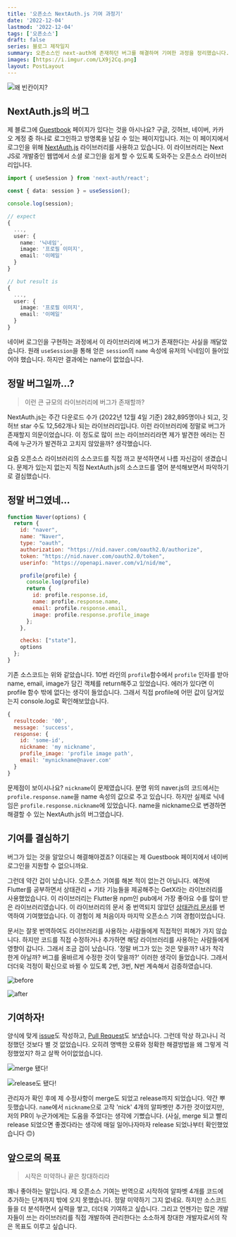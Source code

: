 ```yaml
---
title: '오픈소스 NextAuth.js 기여 과정기'
date: '2022-12-04'
lastmod: '2022-12-04'
tags: ['오픈소스']
draft: false
series: 블로그 제작일지
summary: 오픈소스인 next-auth에 존재하던 버그를 해결하며 기여한 과정을 정리했습니다.
images: [https://i.imgur.com/LX9j2Cq.png]
layout: PostLayout
---
```


![왜 빈칸이지?](https://i.imgur.com/36Abykm.png)

## NextAuth.js의 버그

제 블로그에 [Guestbook](/guestbook) 페이지가 있다는 것을 아시나요? 구글, 깃허브, 네이버, 카카오 계정 중 하나로 로그인하고
방명록을 남길 수 있는 페이지입니다. 저는 이 페이지에서 로그인을 위해 [NextAuth.js](https://www.npmjs.com/package/next-auth)
라이브러리를 사용하고 있습니다. 이 라이브러리는 Next JS로 개발중인 웹앱에서 소셜 로그인을 쉽게 할 수 있도록 도와주는
오픈소스 라이브러리입니다.

```ts
import { useSession } from 'next-auth/react';

const { data: session } = useSession();

console.log(session);

// expect
{
  ...,
  user: {
    name: '닉네임',
    image: '프로필 이미지',
    email: '이메일'
  }
}

// but result is
{
  ...,
  user: {
    image: '프로필 이미지',
    email: '이메일'
  }
}
```

네이버 로그인을 구현하는 과정에서 이 라이브러리에 버그가 존재한다는 사실을 깨달았습니다. 원래 `useSession`을 통해 얻은
`session`의 `name` 속성에 유저의 닉네임이 들어있어야 했습니다. 하지만 결과에는 name이 없었습니다.

## 정말 버그일까...?

> 이런 큰 규모의 라이브러리에 버그가 존재할까?

NextAuth.js는 주간 다운로드 수가 (2022년 12월 4일 기준) 282,895명이나 되고, 깃허브 star 수도 12,562개나 되는 라이브러리입니다.
이런 라이브러리에 정말로 버그가 존재할지 의문이었습니다. 이 정도로 많이 쓰는 라이브러리라면 제가 발견한 에러는 진즉에
누군가가 발견하고 고치지 않았을까? 생각했습니다.

요즘 오픈소스 라이브러리의 소스코드를 직접 까고 분석하면서 나름 자신감이 생겼습니다. 문제가 있는지 없는지 직접
NextAuth.js의 소스코드를 열어 분석해보면서 파악하기로 결심했습니다.

## 정말 버그였네...

```js:next-auth\providers\naver.js showLineNumbers {11,14}
function Naver(options) {
  return {
    id: "naver",
    name: "Naver",
    type: "oauth",
    authorization: "https://nid.naver.com/oauth2.0/authorize",
    token: "https://nid.naver.com/oauth2.0/token",
    userinfo: "https://openapi.naver.com/v1/nid/me",

    profile(profile) {
      console.log(profile)
      return {
        id: profile.response.id,
        name: profile.response.name,
        email: profile.response.email,
        image: profile.response.profile_image
      };
    },

    checks: ["state"],
    options
  };
}
```

기존 소스코드는 위와 같았습니다. 10번 라인의 `profile`함수에서 `profile` 인자를 받아 name, email, image가 담긴
객체를 return해주고 있었습니다. 에러가 있다면 이 profile 함수 밖에 없다는 생각이 들었습니다. 그래서 직접 profile에 어떤 값이
담겨있는지 console.log로 확인해보았습니다.

```js {6}
{
  resultcode: '00',
  message: 'success',
  response: {
    id: 'some-id',
    nickname: 'my nickname',
    profile_image: 'profile image path',
    email: 'mynickname@naver.com'
  }
}
```

문제점이 보이시나요? `nickname`이 문제였습니다. 분명 위의 naver.js의 코드에서는 `profile.response.name`을 name 속성의 값으로
주고 있습니다. 하지만 실제로 닉네임은 `profile.response.nickname`에 있었습니다. name을 nickname으로 변경하면 해결할 수 있는
 NextAuth.js의 버그였습니다.

## 기여를 결심하기

버그가 있는 것을 알았으니 해결해야겠죠? 이대로는 제 Guestbook 페이지에서 네이버 로그인을 지원할 수 없으니까요.

그런데 약간 겁이 났습니다. 오픈소스 기여를 해본 적이 없는건 아닙니다. 예전에 Flutter를 공부하면서
상태관리 + 기타 기능들을 제공해주는 GetX라는 라이브러리를 사용했었습니다. 이 라이브러리는 Flutter용 npm인
pub에서 가장 좋아요 수를 많이 받은 라이브러리였습니다. 이 라이브러리의 문서 중 번역되지 않았던
[상태관리 문서](https://github.com/jonataslaw/getx/blob/master/documentation/kr_KO/state_management.md)를 번역하여
기여했었습니다. 이 경험이 제 처음이자 마지막 오픈소스 기여 경험이었습니다.

문서는 잘못 번역하여도 라이브러리를 사용하는 사람들에게 직접적인 피해가 가지 않습니다. 하지만 코드를 직접 수정하거나
추가하면 해당 라이브러리를 사용하는 사람들에게 영향이 갑니다. 그래서 조금 겁이 났습니다. '정말 버그가 있는 것은 맞을까?
내가 착각한게 아닐까? 버그를 올바르게 수정한 것이 맞을까?' 이러한 생각이 들었습니다. 그래서 더더욱 걱정이 확신으로 바뀔 수 있도록
2번, 3번, N번 계속해서 검증하였습니다.

![before](https://i.imgur.com/80fyT2h.png)

![after](https://i.imgur.com/RDYHPBF.png)

## 기여하자!

양식에 맞게 [issue](https://github.com/nextauthjs/next-auth/issues/5914)도 작성하고,
[Pull Request](https://github.com/nextauthjs/next-auth/pull/5915)도 보냈습니다.
그런데 막상 하고나니 걱정했던 것보다 별 것 없었습니다. 오히려 명백한 오류와 정확한 해결방법을
왜 그렇게 걱정했었지? 하고 살짝 어이없었습니다.

![merge 됐다!](https://i.imgur.com/MCwyNgO.png)

![release도 됐다!](https://i.imgur.com/gGATLMl.png)

관리자가 확인 후에 제 수정사항이 merge도 되었고 release까지 되었습니다. 약간 뿌듯했습니다.
`name`에서 `nickname`으로 고작 'nick' 4개의 알파벳만 추가한 것이었지만, 저의 PR이 누군가에게는
도움을 주었다는 생각에 기뻤습니다. (사실, merge 되고 빨리 release 되었으면 좋겠다라는 생각에
매일 일어나자마자 release 되었나부터 확인했었습니다 🙃)

## 앞으로의 목표

> 시작은 미약하나 끝은 창대하리라

꽤나 좋아하는 말입니다. 제 오픈소스 기여는 번역으로 시작하여 알파벳 4개를 코드에 추가하는 단계까지 밖에 오지 못했습니다.
정말 미약하기 그지 없네요. 하지만 소스코드들을 더 분석하면서 실력을 쌓고, 더더욱 기여하고 싶습니다.
그리고 언젠가는 많은 개발자들이 쓰는 라이브러리를 직접 개발하여 관리한다는 소소하게 창대한 개발자로서의 작은 목표도 이루고 싶습니다.